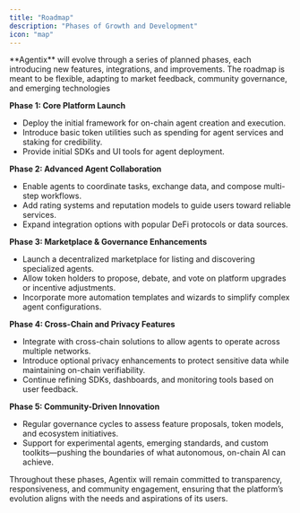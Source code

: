 ```yaml
---
title: "Roadmap"
description: "Phases of Growth and Development"
icon: "map"
---
```


<Tip>
  **Agentix** will evolve through a series of planned phases, each introducing new features, integrations, and improvements. The roadmap is meant to be flexible, adapting to market feedback, community governance, and emerging technologies
</Tip>

**Phase 1: Core Platform Launch**
* Deploy the initial framework for on-chain agent creation and execution.
* Introduce basic token utilities such as spending for agent services and staking for credibility.
* Provide initial SDKs and UI tools for agent deployment.

**Phase 2: Advanced Agent Collaboration**
* Enable agents to coordinate tasks, exchange data, and compose multi-step workflows.
* Add rating systems and reputation models to guide users toward reliable services.
* Expand integration options with popular DeFi protocols or data sources.

**Phase 3: Marketplace & Governance Enhancements**
* Launch a decentralized marketplace for listing and discovering specialized agents.
* Allow token holders to propose, debate, and vote on platform upgrades or incentive adjustments.
* Incorporate more automation templates and wizards to simplify complex agent configurations.

**Phase 4: Cross-Chain and Privacy Features**
* Integrate with cross-chain solutions to allow agents to operate across multiple networks.
* Introduce optional privacy enhancements to protect sensitive data while maintaining on-chain verifiability.
* Continue refining SDKs, dashboards, and monitoring tools based on user feedback.

**Phase 5: Community-Driven Innovation**
* Regular governance cycles to assess feature proposals, token models, and ecosystem initiatives.
* Support for experimental agents, emerging standards, and custom toolkits—pushing the boundaries of what autonomous, on-chain AI can achieve.

Throughout these phases, Agentix will remain committed to transparency, responsiveness, and community engagement, ensuring that the platform’s evolution aligns with the needs and aspirations of its users.